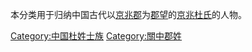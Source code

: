 {{Catnav|頁面分類|历史|歷史學|系譜學|漢族姓氏|杜姓}}
{{Catnav|頁面分類|人文學科|歷史學|系譜學|漢族姓氏|杜姓}}
{{Catnav|頁面分類|人类学|文化人类学|家世與傳承|系譜學|漢族姓氏|杜姓}}

本分类用于归纳中国古代以[[京兆郡|京兆郡]]为[[郡望|郡望]]的[[京兆杜氏|京兆杜氏]]的人物。

[[Category:中国杜姓士族|Category:中国杜姓士族]]
[[Category:關中郡姓|Category:關中郡姓]]
